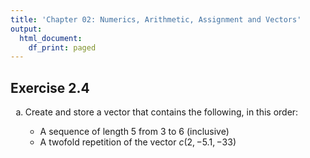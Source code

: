 ```yaml
---
title: 'Chapter 02: Numerics, Arithmetic, Assignment and Vectors'
output:
  html_document:
    df_print: paged
---
```


## Exercise 2.4
  
  <ol type="a">
    <li>Create and store a vector that contains the following, in this order:</li>
      <ul>
        <li>A sequence of length 5 from 3 to 6 (inclusive)</li>
        <li>A twofold repetition of the vector $c(2, -5.1, -33)$</li>
      </ul>
      
  </ol>